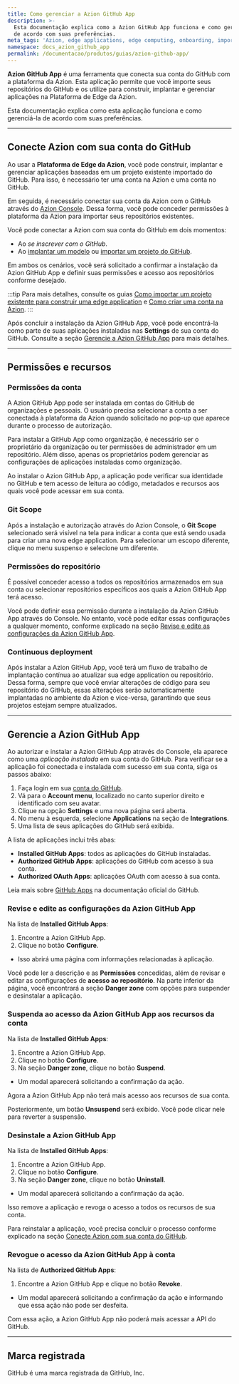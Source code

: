 ```yaml
---
title: Como gerenciar a Azion GitHub App
description: >-
  Esta documentação explica como a Azion GitHub App funciona e como gerenciá-la
  de acordo com suas preferências.
meta_tags: 'Azion, edge applications, edge computing, onboarding, import from GitHub'
namespace: docs_azion_github_app
permalink: /documentacao/produtos/guias/azion-github-app/
---
```


**Azion GitHub App** é uma ferramenta que conecta sua conta do GitHub com a plataforma da Azion. Esta aplicação permite que você importe seus repositórios do GitHub e os utilize para construir, implantar e gerenciar aplicações na Plataforma de Edge da Azion.

Esta documentação explica como esta aplicação funciona e como gerenciá-la de acordo com suas preferências.

---

## Conecte Azion com sua conta do GitHub

Ao usar a **Plataforma de Edge da Azion**, você pode construir, implantar e gerenciar aplicações baseadas em um projeto existente importado do GitHub. Para isso, é necessário ter uma conta na Azion e uma conta no GitHub.

Em seguida, é necessário conectar sua conta da Azion com o GitHub através do [Azion Console](https://console.azion.com). Dessa forma, você pode conceder permissões à plataforma da Azion para importar seus repositórios existentes.

Você pode conectar a Azion com sua conta do GitHub em dois momentos:

- Ao *se inscrever com o GitHub*.
- Ao [implantar um modelo](/pt-br/documentacao/produtos/marketplace/templates/) ou [importar um projeto do GitHub](/pt-br/documentacao/produtos/guias/importar-um-projeto-existente-do-github/).

Em ambos os cenários, você será solicitado a confirmar a instalação da Azion GitHub App e definir suas permissões e acesso aos repositórios conforme desejado.

:::tip
Para mais detalhes, consulte os guias [Como importar um projeto existente para construir uma edge application](/pt-br/documentacao/produtos/guias/importar-um-projeto-existente-do-github/) e [Como criar uma conta na Azion](/pt-br/documentacao/produtos/contas/criar-uma-conta/).
:::

Após concluir a instalação da Azion GitHub App, você pode encontrá-la como parte de suas aplicações instaladas nas **Settings** de sua conta do GitHub. Consulte a seção [Gerencie a Azion GitHub App](#gerencie-a-azion-github-app) para mais detalhes.

---

## Permissões e recursos

### Permissões da conta

A Azion GitHub App pode ser instalada em contas do GitHub de organizações e pessoais. O usuário precisa selecionar a conta a ser conectada à plataforma da Azion quando solicitado no pop-up que aparece durante o processo de autorização.

Para instalar a GitHub App como organização, é necessário ser o proprietário da organização ou ter permissões de administrador em um repositório. Além disso, apenas os proprietários podem gerenciar as configurações de aplicações instaladas como organização.

Ao instalar o Azion GitHub App, a aplicação pode verificar sua identidade no GitHub e tem acesso de leitura ao código, metadados e recursos aos quais você pode acessar em sua conta.

### Git Scope

Após a instalação e autorização através do Azion Console, o **Git Scope** selecionado será visível na tela para indicar a conta que está sendo usada para criar uma nova edge application. Para selecionar um escopo diferente, clique no menu suspenso e selecione um diferente.

### Permissões do repositório

É possível conceder acesso a todos os repositórios armazenados em sua conta ou selecionar repositórios específicos aos quais a Azion GitHub App terá acesso.

Você pode definir essa permissão durante a instalação da Azion GitHub App através do Console. No entanto, você pode editar essas configurações a qualquer momento, conforme explicado na seção [Revise e edite as configurações da Azion GitHub App](#gerencie-a-azion-github-app).

### Continuous deployment

Após instalar a Azion GitHub App, você terá um fluxo de trabalho de implantação contínua ao atualizar sua edge application ou repositório. Dessa forma, sempre que você enviar alterações de código para seu repositório do GitHub, essas alterações serão automaticamente implantadas no ambiente da Azion e vice-versa, garantindo que seus projetos estejam sempre atualizados.

---

## Gerencie a Azion GitHub App

Ao autorizar e instalar a Azion GitHub App através do Console, ela aparece como uma *aplicação instalada* em sua conta do GitHub. Para verificar se a aplicação foi conectada e instalada com sucesso em sua conta, siga os passos abaixo:

1. Faça login em sua [conta do GitHub](https://github.com/login).
2. Vá para o **Account menu**, localizado no canto superior direito e identificado com seu avatar.
3. Clique na opção **Settings** e uma nova página será aberta.
4. No menu à esquerda, selecione **Applications** na seção de **Integrations**.
5. Uma lista de seus aplicações do GitHub será exibida.

A lista de aplicações inclui três abas:

- **Installed GitHub Apps**: todos as aplicações do GitHub instaladas.
- **Authorized GitHub Apps**: aplicações do GitHub com acesso à sua conta.
- **Authorized OAuth Apps**: aplicações OAuth com acesso à sua conta.

Leia mais sobre [GitHub Apps](https://docs.github.com/en/apps) na documentação oficial do GitHub.

### Revise e edite as configurações da Azion GitHub App

Na lista de **Installed GitHub Apps**:

1. Encontre a Azion GitHub App.
2. Clique no botão **Configure**.
- Isso abrirá uma página com informações relacionadas à aplicação.

Você pode ler a descrição e as **Permissões** concedidas, além de revisar e editar as configurações de **acesso ao repositório**. Na parte inferior da página, você encontrará a seção **Danger zone** com opções para suspender e desinstalar a aplicação.

### Suspenda ao acesso da Azion GitHub App aos recursos da conta

Na lista de **Installed GitHub Apps**:

1. Encontre a Azion GitHub App.
2. Clique no botão **Configure**.
3. Na seção **Danger zone**, clique no botão **Suspend**.
- Um modal aparecerá solicitando a confirmação da ação.

Agora a Azion GitHub App não terá mais acesso aos recursos de sua conta.

Posteriormente, um botão **Unsuspend** será exibido. Você pode clicar nele para reverter a suspensão.

### Desinstale a Azion GitHub App

Na lista de **Installed GitHub Apps**:

1. Encontre a Azion GitHub App.
2. Clique no botão **Configure**.
3. Na seção **Danger zone**, clique no botão **Uninstall**.
- Um modal aparecerá solicitando a confirmação da ação.

Isso remove a aplicação e revoga o acesso a todos os recursos de sua conta.

Para reinstalar a aplicação, você precisa concluir o processo conforme explicado na seção [Conecte Azion com sua conta do GitHub](#conecte-azion-com-sua-conta-do-gitHub).

### Revogue o acesso da Azion GitHub App à conta

Na lista de **Authorized GitHub Apps**:

1. Encontre a Azion GitHub App e clique no botão **Revoke**.
- Um modal aparecerá solicitando a confirmação da ação e informando que essa ação não pode ser desfeita.

Com essa ação, a Azion GitHub App não poderá mais acessar a API do GitHub.

---

## Marca registrada

GitHub é uma marca registrada da GitHub, Inc.


